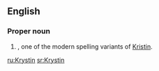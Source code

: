 ==English==

===Proper noun===
{{en-proper noun}}

# {{given name|female|from=Ancient Greek}}, one of the modern spelling variants of [[Kristin]].

[[ru:Krystin]]
[[sr:Krystin]]